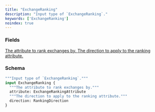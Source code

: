 ```yaml
---
title: "ExchangeRanking"
description: "Input type of `ExchangeRanking`."
keywords: ['ExchangeRanking']
noindex: true
---
```


### Fields

<a href="/api-reference/types/exchangerankingattribute">
  <ResponseField name="attribute" type="ExchangeRankingAttribute">
    The attribute to rank exchanges by.
  </ResponseField>
</a>

<a href="/api-reference/types/rankingdirection">
  <ResponseField name="direction" type="RankingDirection">
    The direction to apply to the ranking attribute.
  </ResponseField>
</a>

### Schema


```graphql 
"""Input type of `ExchangeRanking`."""
input ExchangeRanking {
  """The attribute to rank exchanges by."""
  attribute: ExchangeRankingAttribute
  """The direction to apply to the ranking attribute."""
  direction: RankingDirection
}
```
